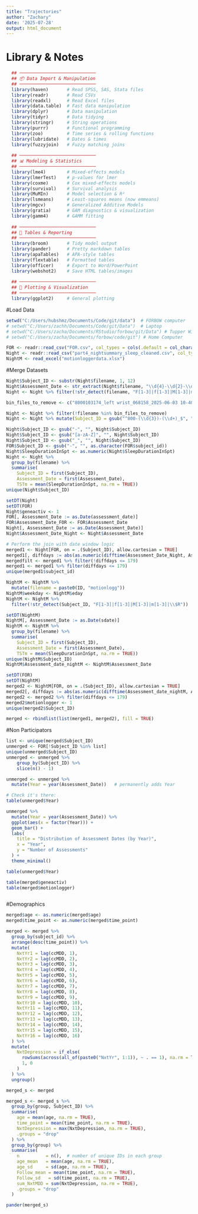 ```yaml
---
title: "Trajectories"
author: "Zachary"
date: '2025-07-28'
output: html_document
---
```


  
# Library & Notes
```r
  ## ─────────────────────────────
  ## 📦 Data Import & Manipulation
  ## ─────────────────────────────
  library(haven)       # Read SPSS, SAS, Stata files
  library(readr)       # Read CSVs
  library(readxl)      # Read Excel files
  library(data.table)  # Fast data manipulation
  library(dplyr)       # Data manipulation
  library(tidyr)       # Data tidying
  library(stringr)     # String operations
  library(purrr)       # Functional programming
  library(zoo)         # Time series & rolling functions
  library(lubridate)   # Dates & times
  library(fuzzyjoin)   # Fuzzy matching joins
  
  ## ─────────────────────────────
  ## 📊 Modeling & Statistics
  ## ─────────────────────────────
  library(lme4)        # Mixed-effects models
  library(lmerTest)    # p-values for lmer
  library(coxme)       # Cox mixed-effects models
  library(survival)    # Survival analysis
  library(MuMIn)       # Model selection & R²
  library(lsmeans)     # Least-squares means (now emmeans)
  library(mgcv)        # Generalized Additive Models
  library(gratia)      # GAM diagnostics & visualization
  library(gamm4)       # GAMM fitting
  
  ## ─────────────────────────────
  ## 📑 Tables & Reporting
  ## ─────────────────────────────
  library(broom)       # Tidy model output
  library(pander)      # Pretty markdown tables
  library(apaTables)   # APA-style tables
  library(flextable)   # Formatted tables
  library(officer)     # Export to Word/PowerPoint
  library(webshot2)    # Save HTML tables/images
  
  ## ─────────────────────────────
  ## 🎨 Plotting & Visualization
  ## ─────────────────────────────
  library(ggplot2)     # General plotting
```

#Load Data
```r
setwd("C:/Users/hubshmz/Documents/Code/git/data")  # FORBOW computer
# setwd("C:/Users/zachh/Documents/Code/git/Data")  # Laptop
# setwd("C:/Users/zacha/Documents/RStudio/forbow/git/Data") # Tupper Windows Comp
# setwd("C:/Users/zacha/Documents/forbow/code/git") # Home Computer

FOR <- readr::read_csv("FOR.csv", col_types = cols(.default = col_character())) 
Night <- readr::read_csv("part4_nightsummary_sleep_cleaned.csv", col_types = cols(.default = col_character())) 
NightM <- read_excel("motionloggerdata.xlsx")
```

#Merge Datasets
```r
Night$Subject_ID <- substr(Night$filename, 1, 12)
Night$Assessment_Date <- str_extract(Night$filename, "\\d{4}-\\d{2}-\\d{2}")
Night <- Night %>% filter(!str_detect(filename, "F[1-3]|f[1-3]|M[1-3]|m[1-3]|\\$R"))

bin_files_to_remove <- c("8000103174_left wrist_068158_2025-06-03 10-40-36.bin", "8000156273_left wrist_060381_2024-11-05 12-04-08_partial.bin", "8000156273_left wrist_060381_2024-11-05 12-27-40.bin", "800304581_right wrist_060843_2024-11-05 13-16-09.bin", "800304582__060365_2024-11-05 12-03-44.bin",  "800304582__060365_2024-11-05 12-28-01.bin")

Night <- Night %>% filter(!filename %in% bin_files_to_remove)
Night <- Night %>% mutate(Subject_ID = gsub("^800-(\\d{3})-(\\d+)_$", "800-0\\1-\\2", Subject_ID))

Night$Subject_ID <- gsub("-", "", Night$Subject_ID)
Night$Subject_ID <- gsub("[a-zA-Z]", "", Night$Subject_ID)
Night$Subject_ID <- gsub("_", "", Night$Subject_ID)
FOR$Subject_ID <- gsub("-", "", as.character(FOR$subject_id))
Night$SleepDurationInSpt <- as.numeric(Night$SleepDurationInSpt)
Night <- Night %>%
  group_by(filename) %>%
  summarise(
    Subject_ID = first(Subject_ID),
    Assessment_Date = first(Assessment_Date),
    TSTm = mean(SleepDurationInSpt, na.rm = TRUE))
unique(Night$Subject_ID)

setDT(Night)
setDT(FOR)
Night$geneactiv <- 1
FOR[, Assessment_Date := as.Date(assessment_date)]
FOR$Assessment_Date_FOR <- FOR$Assessment_Date
Night[, Assessment_Date := as.Date(Assessment_Date)]  
Night$Assessment_Date_Night <- Night$Assessment_Date

# Perform the join with date window logic
merged1 <- Night[FOR, on = .(Subject_ID), allow.cartesian = TRUE]
merged1[, diffdays := abs(as.numeric(difftime(Assessment_Date_Night, Assessment_Date_FOR, units = "days")))]
mergedfilt <- merged1 %>% filter(!diffdays <= 179)
merged1 <- merged1 %>% filter(diffdays <= 179)
unique(merged1$subject_id)

NightM <- NightM %>%
  mutate(filename = paste0(ID, "motionlogg"))
NightM$weekday <- NightM$eday
NightM <- NightM %>% 
  filter(!str_detect(Subject_ID, "F[1-3]|f[1-3]|M[1-3]|m[1-3]|\\$R"))

setDT(NightM)
NightM[, Assessment_Date := as.Date(sdate)]
NightM <- NightM %>%
  group_by(filename) %>%
  summarise(
    Subject_ID = first(Subject_ID),
    Assessment_Date = first(Assessment_Date),
    TSTm = mean(SleepDurationInSpt, na.rm = TRUE))
unique(NightM$Subject_ID)
NightM$Assessment_date_nightM <- NightM$Assessment_Date

setDT(FOR)
setDT(NightM)
merged2 <- NightM[FOR, on = .(Subject_ID), allow.cartesian = TRUE]
merged2[, diffdays := abs(as.numeric(difftime(Assessment_date_nightM, Assessment_Date_FOR, units = "days")))]
merged2 <- merged2 %>% filter(diffdays <= 179)
merged2$motionlogger <- 1
unique(merged2$Subject_ID)

merged <- rbindlist(list(merged1, merged2), fill = TRUE)
```

#Non Participators 
```r
list <- unique(merged$Subject_ID)
unmerged <- FOR[!Subject_ID %in% list]
unique(unmerged$Subject_ID)
unmerged <- unmerged %>%
    group_by(Subject_ID) %>%
    slice(n() - 1)

unmerged <- unmerged %>%
  mutate(Year = year(Assessment_Date))   # permanently adds Year

# Check it's there:
table(unmerged$Year)

unmerged %>%
  mutate(Year = year(Assessment_Date)) %>%
  ggplot(aes(x = factor(Year))) +
  geom_bar() +
  labs(
    title = "Distribution of Assessment Dates (by Year)",
    x = "Year",
    y = "Number of Assessments"
  ) +
  theme_minimal()

table(unmerged$Year)

table(merged$geneactiv)
table(merged$motionlogger)



```


#Demographics
```r
merged$age <- as.numeric(merged$age)
merged$time_point <- as.numeric(merged$time_point)

merged <- merged %>%
  group_by(subject_id) %>%
  arrange(desc(time_point)) %>%
  mutate(
    NxtYr1 = lag(ccMDD, 1),
    NxtYr2 = lag(ccMDD, 2),
    NxtYr3 = lag(ccMDD, 3),
    NxtYr4 = lag(ccMDD, 4),
    NxtYr5 = lag(ccMDD, 5),
    NxtYr6 = lag(ccMDD, 6),
    NxtYr7 = lag(ccMDD, 7),
    NxtYr8 = lag(ccMDD, 8),
    NxtYr9 = lag(ccMDD, 9),
    NxtYr10 = lag(ccMDD, 10),
    NxtYr11 = lag(ccMDD, 11),
    NxtYr12 = lag(ccMDD, 12),
    NxtYr13 = lag(ccMDD, 13),
    NxtYr14 = lag(ccMDD, 14),
    NxtYr15 = lag(ccMDD, 15),
    NxtYr16 = lag(ccMDD, 16)
  ) %>%
  mutate(
    NxtDepression = if_else(
      rowSums(across(all_of(paste0("NxtYr", 1:1)), ~ . == 1), na.rm = TRUE) > 0,
      1, 0
    )
  ) %>%
  ungroup()

merged_s <- merged 

merged_s <- merged_s %>%
  group_by(group, Subject_ID) %>% 
  summarise(
    age = mean(age, na.rm = TRUE),
    time_point = mean(time_point, na.rm = TRUE),
    NxtDepression = max(NxtDepression, na.rm = TRUE),
    .groups = "drop"
  ) %>% 
  group_by(group) %>%
  summarise(
    n          = n(),  # number of unique IDs in each group
    age_mean   = mean(age, na.rm = TRUE),
    age_sd     = sd(age, na.rm = TRUE),
    Follow_mean = mean(time_point, na.rm = TRUE),
    Follow_sd   = sd(time_point, na.rm = TRUE),
    sum_NxtMDD = sum(NxtDepression, na.rm = TRUE),
    .groups = "drop"
  )

pander(merged_s)
```



